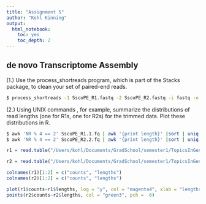 ```yaml
---
title: "Assignment 5"
author: "Kohl Kinning"
output: 
  html_notebook: 
    toc: yes
    toc_depth: 2
---
```


## de novo Transcriptome Assembly

(1.) Use the process_shortreads program, which is part of the Stacks package, to clean your set of paired-end reads.

```bash
$ process_shortreads -1 SscoPE_R1.fastq -2 SscoPE_R2.fastq -i fastq -o Cleaned/ -c -q --adapter_mm 2 --adapter_1 AGATCGGAAGAGCACACGTCTGAACTCCAGTCAC --adapter_2 AGATCGGAAGAGCGTCGTGTAGGGAAAGAGTGT
```

(2.) Using UNIX commands , for example, summarize the distributions of read lengths (one for R1s, one for R2s) for the trimmed data. Plot these distributions in R.
```bash
$ awk 'NR % 4 == 2' SscoPE_R1.1.fq | awk '{print length}' |sort | uniq -c > R1_lengths.tx
$ awk 'NR % 4 == 2' SscoPE_R2.2.fq | awk '{print length}' |sort | uniq -c > R2_lengths.tx
```
```r
r1 = read.table("/Users/kohl/Documents/GradSchool/semester1/TopicsInGenomicAnalysis/Assignments/TopicsInGenomicAnalysis/assignment4/R1_lengths.txt")

r2 = read.table("/Users/kohl/Documents/GradSchool/semester1/TopicsInGenomicAnalysis/Assignments/TopicsInGenomicAnalysis/assignment4/R2_lengths.txt")

colnames(r1)[1:2] = c("counts", "lengths")
colnames(r2)[1:2] = c("counts", "lengths")
```

```r
plot(r1$counts~r1$lengths, log = "y", col = "magenta4", xlab = "lengths", ylab = "counts", main = "Trimmed Data Distributions")
points(r2$counts~r2$lengths, col = "green3", pch =  6)
```


